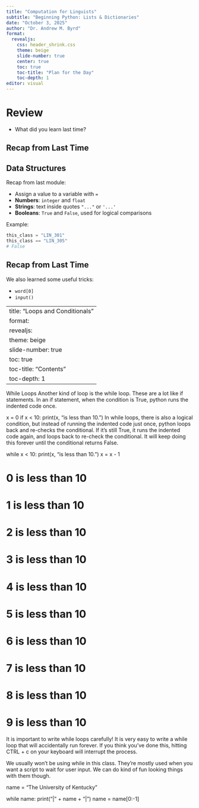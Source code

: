 ```yaml
---
title: "Computation for Linguists"
subtitle: "Beginning Python: Lists & Dictionaries"
date: "October 3, 2025"
author: "Dr. Andrew M. Byrd"
format:
  revealjs:
    css: header_shrink.css
    theme: beige
    slide-number: true
    center: true
    toc: true
    toc-title: "Plan for the Day"
    toc-depth: 1
editor: visual
---
```


# Review

-   What did you learn last time?

## Recap from Last Time

## Data Structures

Recap from last module:

-   Assign a value to a variable with `=`\
-   **Numbers**: `integer` and `float`\
-   **Strings**: text inside quotes `"..."` or `'...'`\
-   **Booleans**: `True` and `False`, used for logical comparisons

Example:

``` python
this_class = "LIN_301"
this_class == "LIN_305"
# False
```

## Recap from Last Time

We also learned some useful tricks:

-   `word[0]`
-   `input()`


---
title: "Loops and Conditionals"
format:
  revealjs:
    theme: beige
    slide-number: true
    toc: true
    toc-title: "Contents"
    toc-depth: 1
---


While Loops
Another kind of loop is the while loop. These are a lot like if statements. In an if statement, when the condition is True, python runs the indented code once.

x  = 0
if x < 10:
    print(x, "is less than 10.")
In while loops, there is also a logical condition, but instead of running the indented code just once, python loops back and re-checks the conditional. If it's still True, it runs the indented code again, and loops back to re-check the conditional. It will keep doing this forever until the conditional returns False.

while x < 10:
    print(x, "is less than 10.")
    x = x - 1

# 0 is less than 10
# 1 is less than 10
# 2 is less than 10
# 3 is less than 10
# 4 is less than 10
# 5 is less than 10
# 6 is less than 10
# 7 is less than 10
# 8 is less than 10
# 9 is less than 10
It is important to write while loops carefully! It is very easy to write a while loop that will accidentally run forever. If you think you've done this, hitting CTRL + c on your keyboard will interrupt the process.

We usually won't be using while in this class. They're mostly used when you want a script to wait for user input. We can do kind of fun looking things with them though.

name = "The University of Kentucky"

while name:
    print("|" + name + "|")
    name = name[0:-1]
 

